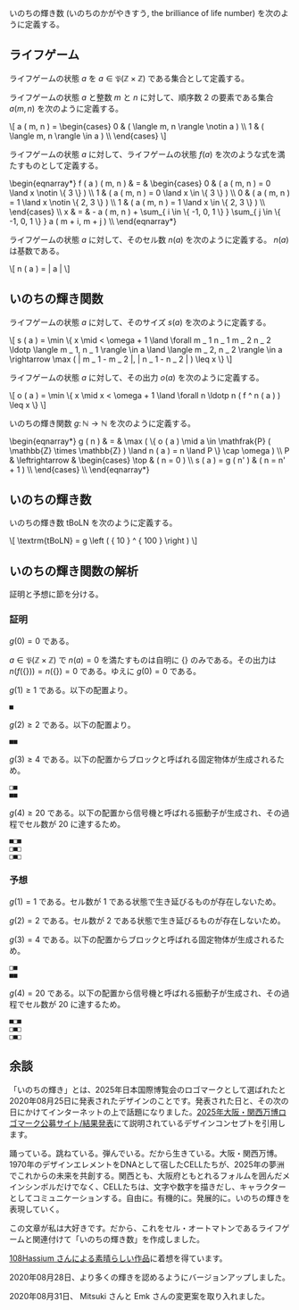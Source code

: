 いのちの輝き数 (いのちのかがやきすう, the brilliance of life number) を次のように定義する。

== ライフゲーム ==

ライフゲームの状態 \( a \) を \( a \in \mathfrak{P} ( \mathbb{Z} \times \mathbb{Z} ) \) である集合として定義する。

ライフゲームの状態 \( a \) と整数 \( m \) と \( n \) に対して、順序数 \( 2 \) の要素である集合 \( a ( m, n ) \) を次のように定義する。

<nowiki>\[
  a ( m, n ) = \begin{cases}
    0 & ( \langle m, n \rangle \notin a ) \\
    1 & ( \langle m, n \rangle \in    a ) \\
  \end{cases}
\]</nowiki>

ライフゲームの状態 \( a \) に対して、ライフゲームの状態 \( f ( a ) \) を次のような式を満たすものとして定義する。

<nowiki>\begin{eqnarray*}
  f ( a ) ( m, n ) & = & \begin{cases}
    0 & ( a ( m, n ) = 0 \land x \notin \{ 3 \}    ) \\
    1 & ( a ( m, n ) = 0 \land x \in    \{ 3 \}    ) \\
    0 & ( a ( m, n ) = 1 \land x \notin \{ 2, 3 \} ) \\
    1 & ( a ( m, n ) = 1 \land x \in    \{ 2, 3 \} ) \\
  \end{cases} \\
  x                & = & - a ( m, n ) + \sum_{ i \in \{ -1, 0, 1 \} } \sum_{ j \in \{ -1, 0, 1 \} } a ( m + i, m + j ) \\
\end{eqnarray*}</nowiki>

ライフゲームの状態 \( a \) に対して、そのセル数 \( n ( a ) \) を次のように定義する。 \( n ( a ) \) は基数である。

<nowiki>\[
  n ( a ) = | a |
\]</nowiki>

== いのちの輝き関数 ==

ライフゲームの状態 \( a \) に対して、そのサイズ \( s ( a ) \) を次のように定義する。

<nowiki>\[
  s ( a ) = \min \{ x \mid  < \omega + 1 \land \forall m _ 1 n _ 1 m _ 2 n _ 2 \ldotp \langle m _ 1, n _ 1 \rangle \in a \land \langle m _ 2, n _ 2 \rangle \in a \rightarrow \max ( | m _ 1 - m _ 2 |, | n _ 1 - n _ 2 | ) \leq x \}
\]</nowiki>

ライフゲームの状態 \( a \) に対して、その出力 \( o ( a ) \) を次のように定義する。

<nowiki>\[
  o ( a ) = \min \{ x \mid x < \omega + 1 \land \forall n \ldotp n ( f ^ n ( a ) ) \leq x \}
\]</nowiki>

いのちの輝き関数 \( g \colon \mathbb{N} \rightarrow \mathbb{N} \) を次のように定義する。

<nowiki>\begin{eqnarray*}
  g ( n ) & = & \max ( \{ o ( a ) \mid a \in \mathfrak{P} ( \mathbb{Z} \times \mathbb{Z} ) \land n ( a ) = n \land P \} \cap \omega ) \\
  P & \leftrightarrow & \begin{cases}
    \top               & ( n = 0      ) \\
    s ( a ) = g ( n' ) & ( n = n' + 1 ) \\
  \end{cases} \\
\end{eqnarray*}</nowiki>

== いのちの輝き数 ==

いのちの輝き数 \( \textrm{tBoLN} \) を次のように定義する。

<nowiki>\[
  \textrm{tBoLN} = g \left ( { 10 } ^ { 100 } \right )
\]</nowiki>

== いのちの輝き関数の解析 ==

証明と予想に節を分ける。

=== 証明 ===

\( g ( 0 ) = 0 \) である。

\( a \in \mathfrak{P} ( \mathbb{Z} \times \mathbb{Z} ) \) で \( n ( a ) = 0 \) を満たすものは自明に \( \{ \} \) のみである。その出力は \( n ( f ( \{ \} ) ) = n ( \{ \} ) = 0 \) である。ゆえに \( g ( 0 ) = 0 \) である。

\( g ( 1 ) \geq 1 \) である。以下の配置より。

<pre>
■
</pre>

\( g ( 2 ) \geq 2 \) である。以下の配置より。

<pre>
■■
</pre>

\( g ( 3 ) \geq 4 \) である。以下の配置からブロックと呼ばれる固定物体が生成されるため。

<pre>
□■
■■
</pre>

\( g ( 4 ) \geq 20 \) である。以下の配置から信号機と呼ばれる振動子が生成され、その過程でセル数が \( 20 \) に達するため。

<pre>
■□■
□■□
□■□
</pre>

=== 予想 ===

\( g ( 1 ) = 1 \) である。セル数が \( 1 \) である状態で生き延びるものが存在しないため。

\( g ( 2 ) = 2 \) である。セル数が \( 2 \) である状態で生き延びるものが存在しないため。

\( g ( 3 ) = 4 \) である。以下の配置からブロックと呼ばれる固定物体が生成されるため。

<pre>
□■
■■
</pre>

\( g ( 4 ) = 20 \) である。以下の配置から信号機と呼ばれる振動子が生成され、その過程でセル数が \( 20 \) に達するため。

<pre>
■□■
□■□
□■□
</pre>

== 余談 ==

「いのちの輝き」とは、2025年日本国際博覧会のロゴマークとして選ばれたと2020年08月25日に発表されたデザインのことです。発表された日と、その次の日にかけてインターネットの上で話題になりました。[https://logo.expo2025.or.jp/logo_announcement.html 2025年大阪・関西万博ロゴマーク公募サイト/結果発表]にて説明されているデザインコンセプトを引用します。

<blockquote cite="https://logo.expo2025.or.jp/logo_announcement.html">踊っている。跳ねている。弾んでいる。だから生きている。大阪・関西万博。1970年のデザインエレメントをDNAとして宿したCELLたちが、2025年の夢洲でこれからの未来を共創する。関西とも、大阪府ともとれるフォルムを囲んだメインシンボルだけでなく、CELLたちは、文字や数字を描きだし、キャラクターとしてコミュニケーションする。自由に。有機的に。発展的に。いのちの輝きを表現していく。</blockquote>

この文章が私は大好きです。だから、これをセル・オートマトンであるライフゲームと関連付けて「いのちの輝き数」を作成しました。

[https://twitter.com/1Hassium/status/1298914316247134210 108Hassium さんによる素晴らしい作品]に着想を得ています。

2020年08月28日、より多くの輝きを認めるようにバージョンアップしました。

2020年08月31日、 Mitsuki さんと Emk さんの変更案を取り入れました。
